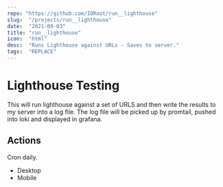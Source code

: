 ```yaml
---
repo: "https://github.com/IORoot/run__lighthouse"
slug:  "/projects/run__lighthouse"
date:  "2021-09-03"
title: "run__lighthouse"
icon:  "html"
desc:  "Runs Lighthouse against URLs - Saves to server."
tags:  "REPLACE"
---
```



# Lighthouse Testing

This will run lighthouse against a set of URLS and then write the results to my server into a log file.
The log file will be picked up by promtail, pushed into loki and displayed in grafana.

## Actions
Cron daily.

- Desktop
- Mobile